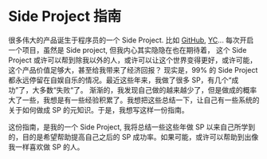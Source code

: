 
# Side Project 指南

很多伟大的产品诞生于程序员的一个 Side Project. 比如 [GitHub](), [YC]()... 每次开启一个项目，虽然是 Side project, 但我内心其实隐隐在也在期待着，
这个 Side Project 或许可以帮到除我以外的人，或许可以让这个世界变得更好，或许可能，这个产品价值足够大，甚至给我带来了经济回报？
现实是，99% 的 Side Project 都永远停留在自娱自乐的情况。最近这些年来，我做了很多 SP，有几个“成功”了，大多数“失败“了。
渐渐的，我发现自己做的越来越少了，但是做成的概率大了一些，我想是有一些经验积累了。我想把这些总结一下，让自己有一些系统的关于如何做成 SP 的元知识。于是，我想写这样一份指南。

这份指南，是我的一个 Side Project, 我将总结一些这些年做 SP 以来自己所学到的，目的是希望帮助提高自己之后的 SP 成功率。如果可能，或许可以帮助到出像我一样喜欢做 SP 的人。

